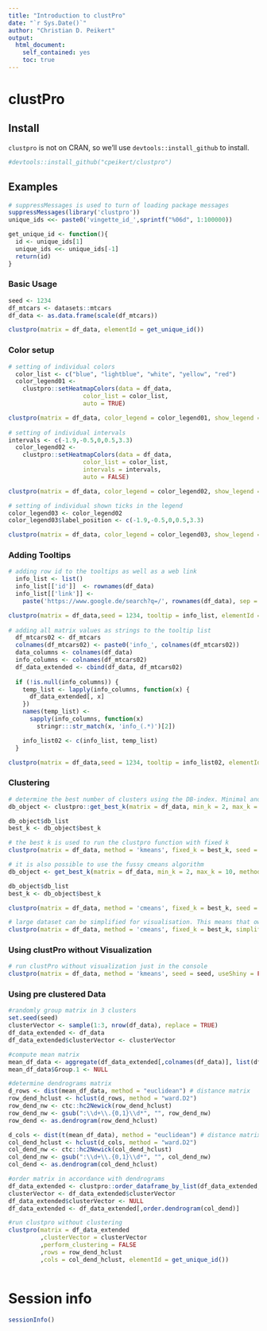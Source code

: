 ```yaml
---
title: "Introduction to clustPro"
date: "`r Sys.Date()`"
author: "Christian D. Peikert"
output:
  html_document:
    self_contained: yes
    toc: true    
---
```

<!--
  %\VignetteEngine{knitr::rmarkdown}
  %\VignetteIndexEntry{Introduction to clustPro}
-->

clustPro
=========

## Install

`clustpro` is not on CRAN, so we'll use `devtools::install_github` to install.

```r
#devtools::install_github("cpeikert/clustpro")
```


## Examples
```r
# suppressMessages is used to turn of loading package messages
suppressMessages(library('clustpro'))
unique_ids <<- paste0('vingette_id_',sprintf("%06d", 1:100000))

get_unique_id <- function(){
  id <- unique_ids[1]
  unique_ids <<- unique_ids[-1]
  return(id)
}

```

### Basic Usage
```r
seed <- 1234
df_mtcars <- datasets::mtcars
df_data <- as.data.frame(scale(df_mtcars))

clustpro(matrix = df_data, elementId = get_unique_id())

```

### Color setup
```r

# setting of individual colors
  color_list <- c("blue", "lightblue", "white", "yellow", "red")
  color_legend01 <-
    clustpro::setHeatmapColors(data = df_data,
                     color_list = color_list,
                     auto = TRUE)

clustpro(matrix = df_data, color_legend = color_legend01, show_legend = TRUE ,seed = 1234, elementId = get_unique_id())  
 
# setting of individual intervals
intervals <- c(-1.9,-0.5,0,0.5,3.3)
  color_legend02 <-
    clustpro::setHeatmapColors(data = df_data,
                     color_list = color_list,
                     intervals = intervals,
                     auto = FALSE)

clustpro(matrix = df_data, color_legend = color_legend02, show_legend = TRUE ,seed = 1234, elementId = get_unique_id())  

# setting of individual shown ticks in the legend
color_legend03 <- color_legend02
color_legend03$label_position <- c(-1.9,-0.5,0,0.5,3.3)

clustpro(matrix = df_data, color_legend = color_legend03, show_legend = TRUE ,seed = 1234, elementId = get_unique_id())  
```

### Adding Tooltips
```r
# adding row id to the tooltips as well as a web link 
  info_list <- list()
  info_list[['id']]  <- rownames(df_data)
  info_list[['link']] <-
    paste('https://www.google.de/search?q=/', rownames(df_data), sep = '')

clustpro(matrix = df_data,seed = 1234, tooltip = info_list, elementId = get_unique_id())  
 
# adding all matrix values as strings to the tooltip list     
  df_mtcars02 <- df_mtcars
  colnames(df_mtcars02) <- paste0('info_', colnames(df_mtcars02))
  data_columns <- colnames(df_data)
  info_columns <- colnames(df_mtcars02)
  df_data_extended <- cbind(df_data, df_mtcars02)
  
  if (!is.null(info_columns)) {
    temp_list <- lapply(info_columns, function(x) {
      df_data_extended[, x]
    })
    names(temp_list) <-
      sapply(info_columns, function(x)
        stringr:::str_match(x, 'info_(.*)')[2])

    info_list02 <- c(info_list, temp_list)
  }

clustpro(matrix = df_data,seed = 1234, tooltip = info_list02, elementId = get_unique_id()) 
```

### Clustering
```r
# determine the best number of clusters using the DB-index. Minimal and maximal cluster size defining the rank of options.
db_object <- clustpro::get_best_k(matrix = df_data, min_k = 2, max_k = 10, method = 'kmeans', seed = seed, cores = 4)

db_object$db_list
best_k <- db_object$best_k

# the best k is used to run the clustpro function with fixed k
clustpro(matrix = df_data, method = 'kmeans', fixed_k = best_k, seed = seed, elementId = get_unique_id())

# it is also possible to use the fussy cmeans algorithm
db_object <- get_best_k(matrix = df_data, min_k = 2, max_k = 10, method = 'cmeans', seed = seed, cores = 4)

db_object$db_list
best_k <- db_object$best_k

clustpro(matrix = df_data, method = 'cmeans', fixed_k = best_k, seed = seed, elementId = get_unique_id())

# large dataset can be simplified for visualisation. This means that own the mean value of a cluster is show in a single row. The tooltip included the number of grouped proteins. In the json file all protein of a group a stored.
clustpro(matrix = df_data, method = 'cmeans', fixed_k = best_k, simplify_clustering = TRUE, seed = seed, elementId = get_unique_id())
```

### Using clustPro without Visualization
```r
# run clustPro without visualization just in the console
clustpro(matrix = df_data, method = 'kmeans', seed = seed, useShiny = FALSE, elementId = get_unique_id())
```

### Using pre clustered Data
```r
#randomly group matrix in 3 clusters
set.seed(seed)
clusterVector <- sample(1:3, nrow(df_data), replace = TRUE)
df_data_extended <- df_data
df_data_extended$clusterVector <- clusterVector

#compute mean matrix
mean_df_data <- aggregate(df_data_extended[,colnames(df_data)], list(df_data_extended$clusterVector), mean)
mean_df_data$Group.1 <- NULL

#determine dendrograms matrix
d_rows <- dist(mean_df_data, method = "euclidean") # distance matrix
row_dend_hclust <- hclust(d_rows, method = "ward.D2")
row_dend_nw <- ctc::hc2Newick(row_dend_hclust)
row_dend_nw <- gsub(":\\d+\\.{0,1}\\d*", "", row_dend_nw)
row_dend <- as.dendrogram(row_dend_hclust)

d_cols <- dist(t(mean_df_data), method = "euclidean") # distance matrix
col_dend_hclust <- hclust(d_cols, method = "ward.D2")
col_dend_nw <- ctc::hc2Newick(col_dend_hclust)
col_dend_nw <- gsub(":\\d+\\.{0,1}\\d*", "", col_dend_nw)
col_dend <- as.dendrogram(col_dend_hclust)

#order matrix in accordance with dendrograms
df_data_extended <- clustpro::order_dataframe_by_list(df_data_extended,order.dendrogram(row_dend),'clusterVector')
clusterVector <- df_data_extended$clusterVector
df_data_extended$clusterVector <- NULL
df_data_extended <- df_data_extended[,order.dendrogram(col_dend)]

#run clustpro without clustering
clustpro(matrix = df_data_extended
         ,clusterVector = clusterVector
         ,perform_clustering = FALSE
         ,rows = row_dend_hclust
         ,cols = col_dend_hclust, elementId = get_unique_id())

```

```r

```


Session info
=============

```r
sessionInfo()
```

